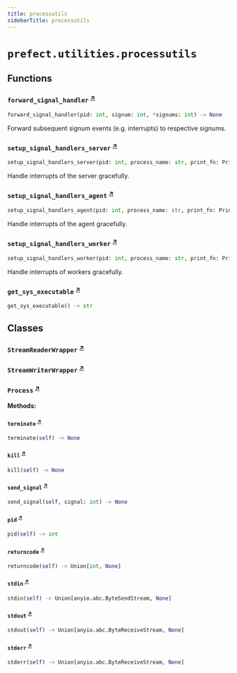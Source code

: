 ```yaml
---
title: processutils
sidebarTitle: processutils
---
```


# `prefect.utilities.processutils`

## Functions

### `forward_signal_handler` <sup><a href="https://github.com/prefecthq/prefect/blob/main/src/prefect/utilities/processutils.py#L383" target="_blank">↗</a></sup>

```python
forward_signal_handler(pid: int, signum: int, *signums: int) -> None
```


Forward subsequent signum events (e.g. interrupts) to respective signums.


### `setup_signal_handlers_server` <sup><a href="https://github.com/prefecthq/prefect/blob/main/src/prefect/utilities/processutils.py#L418" target="_blank">↗</a></sup>

```python
setup_signal_handlers_server(pid: int, process_name: str, print_fn: PrintFn) -> None
```


Handle interrupts of the server gracefully.


### `setup_signal_handlers_agent` <sup><a href="https://github.com/prefecthq/prefect/blob/main/src/prefect/utilities/processutils.py#L437" target="_blank">↗</a></sup>

```python
setup_signal_handlers_agent(pid: int, process_name: str, print_fn: PrintFn) -> None
```


Handle interrupts of the agent gracefully.


### `setup_signal_handlers_worker` <sup><a href="https://github.com/prefecthq/prefect/blob/main/src/prefect/utilities/processutils.py#L455" target="_blank">↗</a></sup>

```python
setup_signal_handlers_worker(pid: int, process_name: str, print_fn: PrintFn) -> None
```


Handle interrupts of workers gracefully.


### `get_sys_executable` <sup><a href="https://github.com/prefecthq/prefect/blob/main/src/prefect/utilities/processutils.py#L475" target="_blank">↗</a></sup>

```python
get_sys_executable() -> str
```

## Classes

### `StreamReaderWrapper` <sup><a href="https://github.com/prefecthq/prefect/blob/main/src/prefect/utilities/processutils.py#L61" target="_blank">↗</a></sup>

### `StreamWriterWrapper` <sup><a href="https://github.com/prefecthq/prefect/blob/main/src/prefect/utilities/processutils.py#L75" target="_blank">↗</a></sup>

### `Process` <sup><a href="https://github.com/prefecthq/prefect/blob/main/src/prefect/utilities/processutils.py#L86" target="_blank">↗</a></sup>

**Methods:**

#### `terminate` <sup><a href="https://github.com/prefecthq/prefect/blob/main/src/prefect/utilities/processutils.py#L105" target="_blank">↗</a></sup>

```python
terminate(self) -> None
```

#### `kill` <sup><a href="https://github.com/prefecthq/prefect/blob/main/src/prefect/utilities/processutils.py#L108" target="_blank">↗</a></sup>

```python
kill(self) -> None
```

#### `send_signal` <sup><a href="https://github.com/prefecthq/prefect/blob/main/src/prefect/utilities/processutils.py#L111" target="_blank">↗</a></sup>

```python
send_signal(self, signal: int) -> None
```

#### `pid` <sup><a href="https://github.com/prefecthq/prefect/blob/main/src/prefect/utilities/processutils.py#L115" target="_blank">↗</a></sup>

```python
pid(self) -> int
```

#### `returncode` <sup><a href="https://github.com/prefecthq/prefect/blob/main/src/prefect/utilities/processutils.py#L119" target="_blank">↗</a></sup>

```python
returncode(self) -> Union[int, None]
```

#### `stdin` <sup><a href="https://github.com/prefecthq/prefect/blob/main/src/prefect/utilities/processutils.py#L123" target="_blank">↗</a></sup>

```python
stdin(self) -> Union[anyio.abc.ByteSendStream, None]
```

#### `stdout` <sup><a href="https://github.com/prefecthq/prefect/blob/main/src/prefect/utilities/processutils.py#L127" target="_blank">↗</a></sup>

```python
stdout(self) -> Union[anyio.abc.ByteReceiveStream, None]
```

#### `stderr` <sup><a href="https://github.com/prefecthq/prefect/blob/main/src/prefect/utilities/processutils.py#L131" target="_blank">↗</a></sup>

```python
stderr(self) -> Union[anyio.abc.ByteReceiveStream, None]
```
